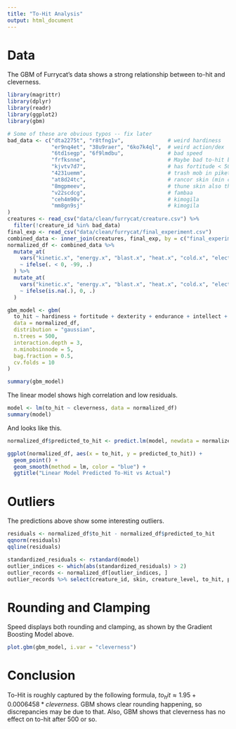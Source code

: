 ```yaml
---
title: "To-Hit Analysis"
output: html_document
---
```


# Data

The GBM of Furrycat's data shows a strong relationship between to-hit and cleverness.

```r
library(magrittr)
library(dplyr)
library(readr)
library(ggplot2)
library(gbm)
```

```r

# Some of these are obvious typos -- fix later
bad_data <- c("dta2275t", "r8tfng1v",              # weird hardiness
              "er9nq4et", "38u9raer", "6ko7k4ql",  # weird action/dex
              "6td1segp", "6f9lmdbu",              # bad speed
              "frfksnne",                          # Maybe bad to-hit but interesting...
              "kjvtv7d7",                          # has fortitude < 500 AND light armor?
              "4231uemm",                          # trash mob in piket skin (min cl 25) that throws off CL calculations
              "at8d24tc",                          # rancor skin (min cl 35) also throwing off cl calculations
              "8mgpmeev",                          # thune skin also throwing off cl
              "v22scdcg",                          # fambaa
              "ceh4m90v",                          # kimogila
              "mm8gn9sj"                           # kimogila
)
creatures <- read_csv("data/clean/furrycat/creature.csv") %>%
  filter(!creature_id %in% bad_data)
final_exp <- read_csv("data/clean/furrycat/final_experiment.csv")
combined_data <- inner_join(creatures, final_exp, by = c("final_experimentation_id" = "serial"))
normalized_df <- combined_data %>%
  mutate_at(
    vars("kinetic.x", "energy.x", "blast.x", "heat.x", "cold.x", "electricity.x", "acid.x", "stun.x"),
    ~ ifelse(. < 0, -99, .)
  ) %>%
  mutate_at(
    vars("kinetic.x", "energy.x", "blast.x", "heat.x", "cold.x", "electricity.x", "acid.x", "stun.x"),
    ~ ifelse(is.na(.), 0, .)
  )

gbm_model <- gbm(
  to_hit ~ hardiness + fortitude + dexterity + endurance + intellect + cleverness + courage + dependability + fierceness + power + armor.x + kinetic.x + energy.x + blast.x + heat.x + cold.x +  electricity.x + acid.x + stun.x,
  data = normalized_df,
  distribution = "gaussian",
  n.trees = 500,
  interaction.depth = 3,
  n.minobsinnode = 5,
  bag.fraction = 0.5,
  cv.folds = 10
)
```

```r
summary(gbm_model)
```

The linear model shows high correlation and low residuals.


```r
model <- lm(to_hit ~ cleverness, data = normalized_df)
summary(model)
```

And looks like this.


```r
normalized_df$predicted_to_hit <- predict.lm(model, newdata = normalized_df)

ggplot(normalized_df, aes(x = to_hit, y = predicted_to_hit)) +
  geom_point() +
  geom_smooth(method = lm, color = "blue") +
  ggtitle("Linear Model Predicted To-Hit vs Actual")

```

# Outliers

The predictions above show some interesting outliers.

```r
residuals <- normalized_df$to_hit - normalized_df$predicted_to_hit
qqnorm(residuals)
qqline(residuals)
```
```r
standardized_residuals <- rstandard(model)
outlier_indices <- which(abs(standardized_residuals) > 2)
outlier_records <- normalized_df[outlier_indices, ]
outlier_records %>% select(creature_id, skin, creature_level, to_hit, predicted_to_hit, cleverness)
```

# Rounding and Clamping

Speed displays both rounding and clamping, as shown by the Gradient Boosting Model above.

```r
plot.gbm(gbm_model, i.var = "cleverness")
```




# Conclusion

To-Hit is roughly captured by the following formula, $to_hit \approx 1.95 + 0.0006458 * cleverness$. GBM shows clear rounding happening, so discrepancies may be due to that. Also, GBM shows that cleverness has no effect on to-hit after 500 or so.
